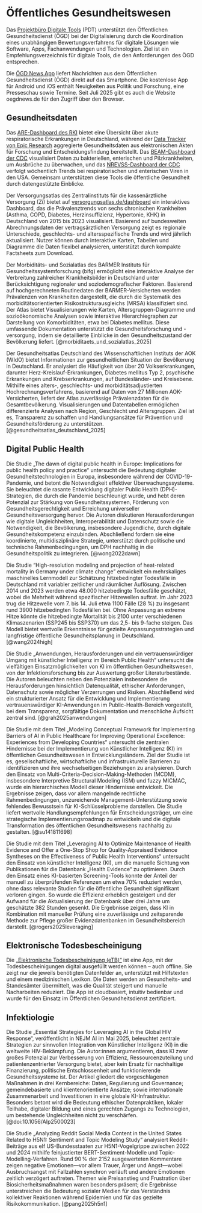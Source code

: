 # Öffentliches Gesundheitswesen

Das [Projektbüro Digitale Tools](https://www.p-dt.org/) (PDT) unterstützt den Öffentlichen Gesundheitsdienst (ÖGD) bei der Digitalisierung durch die Koordination eines unabhängigen Bewertungsverfahrens für digitale Lösungen wie Software, Apps, Fachanwendungen und Technologien. Ziel ist ein Empfehlungsverzeichnis für digitale Tools, die den Anforderungen des ÖGD entsprechen.

Die [ÖGD News App](https://www.akademie-oegw.de/service/app-oegd-news) liefert Nachrichten aus dem Öffentlichen Gesundheitsdienst (ÖGD) direkt auf das Smartphone. Die kostenlose App für Android und iOS enthält Neuigkeiten aus Politik und Forschung, eine Presseschau sowie Termine. Seit Juli 2025 gibt es auch die Website oegdnews.de für den Zugriff über den Browser.

## Gesundheitsdaten

Das [ARE-Dashboard des RKI](https://public.data.rki.de/#/site/public/views/ARE-Dashboard/Ueberblick) bietet eine Übersicht über akute respiratorische Erkrankungen in Deutschland, während der [Data Tracker von Epic Research](https://www.epicresearch.org/data-tracker) aggregierte Gesundheitsdaten aus elektronischen Akten für Forschung und Entscheidungsfindung bereitstellt. Das [BEAM-Dashboard der CDC](https://www.cdc.gov/ncezid/dfwed/BEAM-dashboard.html) visualisiert Daten zu bakteriellen, enterischen und Pilzkrankheiten, um Ausbrüche zu überwachen, und das [NREVSS-Dashboard der CDC](https://www.cdc.gov/nrevss/php/dashboard/index.html) verfolgt wöchentlich Trends bei respiratorischen und enterischen Viren in den USA. Gemeinsam unterstützen diese Tools die öffentliche Gesundheit durch datengestützte Einblicke.

Der Versorgungsatlas des Zentralinstituts für die kassenärztliche Versorgung (Zi) bietet auf [versorgungsatlas.de/dashboard](https://www.versorgungsatlas.de/dashboard) ein interaktives Dashboard, das die Prävalenztrends von sechs chronischen Krankheiten (Asthma, COPD, Diabetes, Herzinsuffizienz, Hypertonie, KHK) in Deutschland von 2015 bis 2023 visualisiert. Basierend auf bundesweiten Abrechnungsdaten der vertragsärztlichen Versorgung zeigt es regionale Unterschiede, geschlechts- und altersspezifische Trends und wird jährlich aktualisiert. Nutzer können durch interaktive Karten, Tabellen und Diagramme die Daten flexibel analysieren, unterstützt durch kompakte Factsheets zum Download.

Der Morbiditäts- und Sozialatlas des BARMER Instituts für Gesundheitssystemforschung (bifg) ermöglicht eine interaktive Analyse der Verbreitung zahlreicher Krankheitsbilder in Deutschland unter Berücksichtigung regionaler und soziodemografischer Faktoren. Basierend auf hochgerechneten Routinedaten der BARMER-Versicherten werden Prävalenzen von Krankheiten dargestellt, die durch die Systematik des morbiditätsorientierten Risikostrukturausgleichs (MRSA) klassifiziert sind. Der Atlas bietet Visualisierungen wie Karten, Altersgruppen-Diagramme und sozioökonomische Analysen sowie interaktive Hierarchiegraphen zur Darstellung von Komorbiditäten, etwa bei Diabetes mellitus. Diese umfassende Dokumentation unterstützt die Gesundheitsforschung und -versorgung, indem sie detaillierte Einblicke in den Gesundheitszustand der Bevölkerung liefert. [@morbiditaets_und_sozialatlas_2025]

Der Gesundheitsatlas Deutschland des Wissenschaftlichen Instituts der AOK (WIdO) bietet Informationen zur gesundheitlichen Situation der Bevölkerung in Deutschland. Er analysiert die Häufigkeit von über 20 Volkserkrankungen, darunter Herz-Kreislauf-Erkrankungen, Diabetes mellitus Typ 2, psychische Erkrankungen und Krebserkrankungen, auf Bundesländer- und Kreisebene. Mithilfe eines alters-, geschlechts- und morbiditätsadjustierten Hochrechnungsverfahrens, basierend auf Daten von 27 Millionen AOK-Versicherten, liefert der Atlas zuverlässige Prävalenzdaten für die Gesamtbevölkerung. Visualisierungen und Datentabellen ermöglichen differenzierte Analysen nach Region, Geschlecht und Altersgruppen. Ziel ist es, Transparenz zu schaffen und Handlungsansätze für Prävention und Gesundheitsförderung zu unterstützen. [@gesundheitsatlas_deutschland_2025]

## Digital Public Health

Die Studie „The dawn of digital public health in Europe: Implications for public health policy and practice“ untersucht die Bedeutung digitaler Gesundheitstechnologien in Europa, insbesondere während der COVID-19-Pandemie, und betont die Notwendigkeit effektiver Überwachungssysteme. Sie beleuchtet die rasante Entwicklung digitaler Public Health (DPH)-Strategien, die durch die Pandemie beschleunigt wurde, und hebt deren Potenzial zur Stärkung von Gesundheitssystemen, Förderung von Gesundheitsgerechtigkeit und Erreichung universeller Gesundheitsversorgung hervor. Die Autoren diskutieren Herausforderungen wie digitale Ungleichheiten, Interoperabilität und Datenschutz sowie die Notwendigkeit, die Bevölkerung, insbesondere Jugendliche, durch digitale Gesundheitskompetenz einzubinden. Abschließend fordern sie eine koordinierte, multidisziplinäre Strategie, unterstützt durch politische und technische Rahmenbedingungen, um DPH nachhaltig in die Gesundheitspolitik zu integrieren. [@wong2022dawn]

Die Studie "High-resolution modeling and projection of heat-related mortality in Germany under climate change" entwickelt ein mehrskaliges maschinelles Lernmodell zur Schätzung hitzebedingter Todesfälle in Deutschland mit variabler zeitlicher und räumlicher Auflösung. Zwischen 2014 und 2023 werden etwa 48.000 hitzebedingte Todesfälle geschätzt, wobei die Mehrheit während spezifischer Hitzewellen auftrat. Im Jahr 2023 trug die Hitzewelle vom 7. bis 14. Juli etwa 1100 Fälle (28 %) zu insgesamt rund 3900 hitzebedingten Todesfällen bei. Ohne Anpassung an extreme Hitze könnte die hitzebedingte Mortalität bis 2100 unter verschiedenen Klimaszenarien (SSP245 bis SSP370) um das 2,5- bis 9-fache steigen. Das Modell bietet wertvolle Erkenntnisse für gezielte Anpassungsstrategien und langfristige öffentliche Gesundheitsplanung in Deutschland. [@wang2024high]

Die Studie „Anwendungen, Herausforderungen und ein vertrauenswürdiger Umgang mit künstlicher Intelligenz im Bereich Public Health“ untersucht die vielfältigen Einsatzmöglichkeiten von KI im öffentlichen Gesundheitswesen, von der Infektionsforschung bis zur Auswertung großer Literaturbestände. Die Autoren beleuchten neben den Potenzialen insbesondere die Herausforderungen hinsichtlich Datenqualität, ethischer Anforderungen, Datenschutz sowie möglicher Verzerrungen und Risiken. Abschließend wird ein strukturierter Ansatz für die Entwicklung und Implementierung vertrauenswürdiger KI-Anwendungen im Public-Health-Bereich vorgestellt, bei dem Transparenz, sorgfältige Dokumentation und menschliche Aufsicht zentral sind. [@grah2025anwendungen]

Die Studie mit dem Titel „Modeling Conceptual Framework for Implementing Barriers of AI in Public Healthcare for Improving Operational Excellence: Experiences from Developing Countries“ untersucht die zentralen Hindernisse bei der Implementierung von Künstlicher Intelligenz (KI) im öffentlichen Gesundheitswesen in Entwicklungsländern. Ziel der Studie ist es, gesellschaftliche, wirtschaftliche und infrastrukturelle Barrieren zu identifizieren und ihre wechselseitigen Beziehungen zu analysieren. Durch den Einsatz von Multi-Criteria-Decision-Making-Methoden (MCDM), insbesondere Interpretive Structural Modeling (ISM) und fuzzy MICMAC, wurde ein hierarchisches Modell dieser Hindernisse entwickelt. Die Ergebnisse zeigen, dass vor allem mangelnde rechtliche Rahmenbedingungen, unzureichende Management-Unterstützung sowie fehlendes Bewusstsein für KI-Schlüsselprobleme darstellen. Die Studie liefert wertvolle Handlungsempfehlungen für Entscheidungsträger, um eine strategische Implementierungsroadmap zu entwickeln und die digitale Transformation des öffentlichen Gesundheitswesens nachhaltig zu gestalten. [@su141811698]

Die Studie mit dem Titel „Leveraging AI to Optimize Maintenance of Health Evidence and Offer a One-Stop Shop for Quality-Appraised Evidence Syntheses on the Effectiveness of Public Health Interventions“ untersucht den Einsatz von künstlicher Intelligenz (KI), um die manuelle Sichtung von Publikationen für die Datenbank „Health Evidence“ zu optimieren. Durch den Einsatz eines KI-basierten Screening-Tools konnte der Anteil der manuell zu überprüfenden Referenzen um etwa 70% reduziert werden, ohne dass relevante Studien für die öffentliche Gesundheit signifikant verloren gingen. So wurde die Effizienz erheblich gesteigert und der Aufwand für die Aktualisierung der Datenbank über drei Jahre um geschätzte 382 Stunden gesenkt. Die Ergebnisse zeigen, dass KI in Kombination mit manueller Prüfung eine zuverlässige und zeitsparende Methode zur Pflege großer Evidenzdatenbanken im Gesundheitsbereich darstellt. [@rogers2025leveraging]

## Elektronische Todesbescheinigung

Die [„Elektronische Todesbescheinigung (eTB)“](https://init-software.de/branchen/gesundheitswesen/etb/) ist eine App, mit der Todesbescheinigungen digital ausgefüllt werden können – auch offline. Sie zeigt nur die jeweils benötigten Datenfelder an, unterstützt mit Hilfstexten und einem medizinischen Lexikon. Die Daten werden an Gesundheits- und Standesämter übermittelt, was die Qualität steigert und manuelle Nacharbeiten reduziert. Die App ist cloudbasiert, intuitiv bedienbar und wurde für den Einsatz im Öffentlichen Gesundheitsdienst zertifiziert.

## Infektiologie

Die Studie „Essential Strategies for Leveraging AI in the Global HIV Response“, veröffentlicht in NEJM AI im Mai 2025, beleuchtet zentrale Strategien zur sinnvollen Integration von Künstlicher Intelligenz (KI) in die weltweite HIV-Bekämpfung. Die Autor:innen argumentieren, dass KI zwar großes Potenzial zur Verbesserung von Effizienz, Ressourcenzuteilung und patientenzentrierter Versorgung bietet, aber kein Ersatz für nachhaltige Finanzierung, politische Entschlossenheit und funktionierende Gesundheitssysteme ist. Der Artikel gliedert die vorgeschlagenen Maßnahmen in drei Kernbereiche: Daten, Regulierung und Governance; gemeindebasierte und klientenorientierte Ansätze; sowie internationale Zusammenarbeit und Investitionen in eine globale KI-Infrastruktur. Besonders betont wird die Bedeutung ethischer Datenpraktiken, lokaler Teilhabe, digitaler Bildung und eines gerechten Zugangs zu Technologien, um bestehende Ungleichheiten nicht zu verschärfen. [@doi:10.1056/AIp2500023]

Die Studie „Analyzing Reddit Social Media Content in the United States Related to H5N1: Sentiment and Topic Modeling Study“ analysiert Reddit-Beiträge aus elf US-Bundesstaaten zur H5N1-Vogelgrippe zwischen 2022 und 2024 mithilfe feinjustierter BERT-Sentiment-Modelle und Topic-Modelling-Verfahren. Rund 90 % der 2152 ausgewerteten Kommentare zeigen negative Emotionen—vor allem Trauer, Ärger und Angst—wobei Ausbruchsangst mit Fallzahlen synchron verläuft und andere Emotionen zeitlich verzögert auftreten. Themen wie Preisanstieg und Frustration über Biosicherheitsmaßnahmen waren besonders präsent; die Ergebnisse unterstreichen die Bedeutung sozialer Medien für das Verständnis kollektiver Reaktionen während Epidemien und für das gezielte Risikokommunikation. [@pang2025h5n1]
